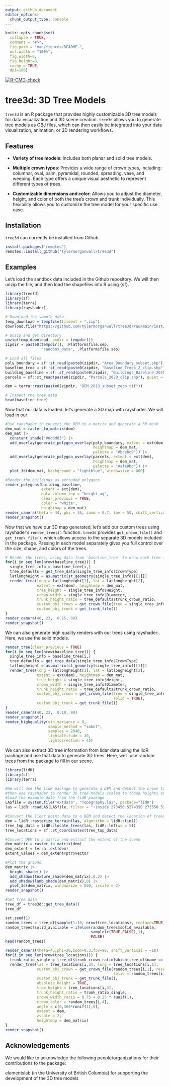 ```yaml
---
output: github_document
editor_options: 
  chunk_output_type: console
---
```


<!-- README.md is generated from README.Rmd. Please edit that file -->

```r
knitr::opts_chunk$set(
  collapse = TRUE,
  comment = "#>",
  fig.path = "man/figures/README-",
  out.width = "100%",
  fig.width=8,
  fig.height=8,
  cache = TRUE, 
  dpi=100)
```

<!-- badges: start -->
  [![R-CMD-check](https://github.com/tylermorganwall/tree3d/actions/workflows/R-CMD-check.yaml/badge.svg)](https://github.com/tylermorganwall/tree3d/actions/workflows/R-CMD-check.yaml)
  <!-- badges: end -->

# tree3d: 3D Tree Models

`tree3d` is an R package that provides highly customizable 3D tree models for data visualization and 3D scene creation. `tree3d` allows you to generate tree models as OBJ files, which can then easily be integrated into your data visualization, animation, or 3D rendering workflows.

## Features

- **Variety of tree models**: Includes both planar and solid tree models. 

- **Multiple crown types**: Provides a wide range of crown types, including: columnar, oval, palm, pyramidal, rounded, spreading, vase, and weeping. Each type offers a unique visual aesthetic to represent different types of trees.

- **Customizable dimensions and color**: Allows you to adjust the diameter, height, and color of both the tree's crown and trunk individually. This flexibility allows you to customize the tree model for your specific use case.

## Installation

`tree3d` can currently be installed from Github.

```r
install.packages("remotes")
remotes::install_github("tylermorganwall/tree3d")
```

## Examples

Let's load the sandbox data included in the Github repository. We will then unzip the file, and then load the shapefiles into R using {sf}.

```r
library(tree3d)
library(sf)
library(terra)
library(rayshader)

# Download the sample data
temp_download = tempfile(fileext = ".zip")
download.file("https://github.com/tylermorganwall/tree3d/raw/main/inst/extdata/tree3d_sandbox_data.zip", temp_download)

# Unzip and get directory
unzip(temp_download, exdir = tempdir())
zipdir = paste0(tempdir(), .Platform$file.sep, 
                "sandbox_data", .Platform$file.sep)

# Load all files
poly_boundary = sf::st_read(paste0(zipdir, "Area_Boundary_subset.shp"), quiet = TRUE)
baseline_tree = sf::st_read(paste0(zipdir, "Baseline_Trees_Z_clip.shp"), quiet = TRUE)
building_baseline = sf::st_read(paste0(zipdir, "Buildings_Baseline_2020_Z_clip.shp"), quiet = TRUE)
parcels = sf::st_read(paste0(zipdir, "Parcels_2020_clip.shp"), quiet = TRUE)

dem = terra::rast(paste0(zipdir, "DEM_2013_subset_zero.tif"))

# Inspect the tree data
head(baseline_tree)
```

Now that our data is loaded, let's generate a 3D map with rayshader. We will load in our 

```r
#Use rayshader to convert the DEM to a matrix and generate a 3D mesh
dem_mat = raster_to_matrix(dem)
dem_mat |>
  constant_shade("#6dbd83") |>
  add_overlay(generate_polygon_overlay(poly_boundary, extent = ext(dem),
                                       heightmap = dem_mat,
                                       palette = "#bcebc9")) |>
  add_overlay(generate_polygon_overlay(parcels, extent = ext(dem),
                                       heightmap = dem_mat,
                                       palette = "#afe0bd")) |>
  plot_3d(dem_mat, background = "lightblue", windowsize = 800)

#Render the buildings as extruded polygons
render_polygons(building_baseline, 
                extent = ext(dem), 
                data_column_top = "height_ag", 
                clear_previous = TRUE, 
                color = "white", 
                heightmap = dem_mat)
render_camera(theta = 44, phi = 36, zoom = 0.7, fov = 50, shift_vertical = -30)
render_snapshot()
```

Now that we have our 3D map generated, let's add our custom trees using rayshader's `render_trees()` function. `tree3d` provides `get_crown_file()` and `get_trunk_file()`, which allows access to the separate 3D models included in the package. Passing in each model separately gives you full control over the size, shape, and colors of the trees.

```r
# Render the trees, using data from `baseline_tree` to draw each tree individually
for(i in seq_len(nrow(baseline_tree))) {
  single_tree_info = baseline_tree[i,]
  tree_defaults = get_tree_data(single_tree_info$CrownType)
  latlongheight = as.matrix(st_geometry(single_tree_info)[[1]])
  render_tree(long = latlongheight[1], lat = latlongheight[2], 
              extent = ext(dem), heightmap = dem_mat, 
              tree_height = single_tree_info$Height,
              crown_width = single_tree_info$Diameter,
              trunk_height_ratio = tree_defaults$trunk_crown_ratio,
              custom_obj_crown = get_crown_file(tree = single_tree_info$CrownType),
              custom_obj_trunk = get_trunk_file())
}
render_camera(40, 23,  0.25, 90)
render_snapshot()
```

We can also generate high quality renders with our trees using rayshader:. Here, we use the solid models.

```r
render_tree(clear_previous = TRUE)
for(i in seq_len(nrow(baseline_tree))) {
  single_tree_info = baseline_tree[i,]
  tree_defaults = get_tree_data(single_tree_info$CrownType)
  latlongheight = as.matrix(st_geometry(single_tree_info)[[1]])
  render_tree(long = latlongheight[1], lat = latlongheight[2], 
              extent = ext(dem), heightmap = dem_mat, 
              tree_height = single_tree_info$Height,
              crown_width = single_tree_info$Diameter,
              trunk_height_ratio = tree_defaults$trunk_crown_ratio,
              custom_obj_crown = get_crown_file(tree = single_tree_info$CrownType,
                                                solid = TRUE),
              custom_obj_trunk = get_trunk_file())
}
render_camera(40, 23,  0.10, 90)
render_snapshot()
render_highquality(min_variance = 0,
                   sample_method = "sobol",
                   samples = 2048, 
                   lightaltitude = 30,
                   lightdirection = 45)

```

We can also extract 3D tree information from lidar data using the lidR package and use that data to generate 3D trees. Here, we'll use random trees from the package to fill in our scene.

```r
library(lidR)
library(sf)
library(terra)

#We will use the lidR package to generate a DEM and detect the crown tops of trees, and
#then use rayshader to render 3D tree models scaled to those heights on the map.
#Load the example data from the lidR package
LASfile = system.file("extdata", "Topography.laz", package="lidR")
las = lidR::readLAS(LASfile, filter = "-inside 273450 5274350 273550 5274450")

#Convert the lidar point data to a DEM and detect the location of trees from the same data
dem = lidR::rasterize_terrain(las, algorithm = lidR::tin())
tree_top_data = lidR::locate_trees(las, lidR::lmf(ws = 5))
tree_locations = sf::st_coordinates(tree_top_data)

#Convert DEM to a matrix and extract the extent of the scene
dem_matrix = raster_to_matrix(dem)
dem_extent = terra::ext(dem)
extent_values = dem_extent@ptr$vector

#Plot the ground
dem_matrix |>
  height_shade() |>
  add_shadow(texture_shade(dem_matrix),0.2) |>
  add_shadow(lamb_shade(dem_matrix),0) |>
  plot_3d(dem_matrix, windowsize = 800, zscale = 2)
render_snapshot()

#Get tree data
tree_df = tree3d::get_tree_data()
tree_df

set.seed(1)
random_trees = tree_df[sample(1:10, nrow(tree_locations), replace=TRUE),]
random_trees$solid_available = ifelse(random_trees$solid_available, 
                                      sample(c(TRUE,FALSE),1),
                                      FALSE)
head(random_trees)

render_camera(theta=45,phi=30,zoom=0.3,fov=90, shift_vertical = -10)
for(i in seq_len(nrow(tree_locations))) {
  trunk_ratio_single = tree_df$trunk_crown_ratio[which(tree_df$name == random_trees[i,1])]
  render_tree(lat = tree_locations[i,2], long = tree_locations[i,1],
              custom_obj_crown = get_crown_file(random_trees[i,1], resolution = "high",
                                                solid = random_trees[i,2]),
              custom_obj_trunk = get_trunk_file(),
              absolute_height = TRUE, 
              tree_height = tree_locations[i,3],
              trunk_height_ratio = trunk_ratio_single,
              crown_width_ratio = 0.75 + 0.25 * runif(1),
              crown_color = random_trees[i,4],
              angle = c(0,360*runif(1),0),
              extent = dem, 
              zscale = 2, 
              heightmap = dem_matrix)
}
render_snapshot()
```

## Acknowledgements

We would like to acknowledge the following people/organizations for their contributions to the package:

elementslab (in the University of British Columbia) for supporting the development of the 3D tree models

